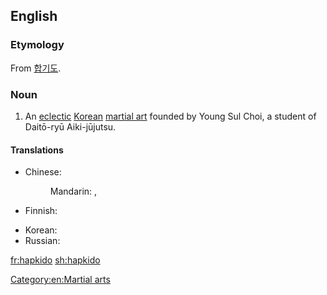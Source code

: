 ==English==
{{wikipedia}}

===Etymology===
From {{etyl|ko|en}} [[합기도]].

===Noun===
{{en-noun}}

# An [[eclectic]] [[Korean]] [[martial art]] founded by Young Sul Choi, a student of Daitō-ryū Aiki-jūjutsu.

====Translations====
{{trans-top|martial art}}
* Chinese:
*: Mandarin: {{t+|cmn|合氣道|sc=Hani}}, {{t|cmn|合气道|tr=héqìdào|sc=Hani}}
* Finnish: {{t|fi|hapkido}}
{{trans-mid}}
* Korean: {{t+|ko|합기도|tr=[[合氣道]] hapgido}}
* Russian: {{t+|ru|хапкидо́|n}}
{{trans-bottom}}

[[Category:en:Martial arts]]

[[fr:hapkido]]
[[sh:hapkido]]